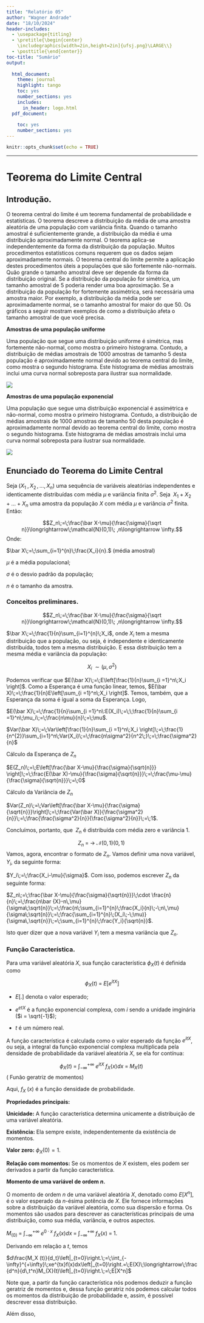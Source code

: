 ```yaml
---
title: "Relatório 05"
author: "Wagner Andrade"
date: "18/10/2024"
header-includes:
  - \usepackage{titling}
  - \pretitle{\begin{center}
    \includegraphics[width=2in,height=2in]{ufsj.png}\LARGE\\}
  - \posttitle{\end{center}}
toc-title: "Sumário"
output:
  
  html_document:
    theme: journal
    highlight: tango
    toc: yes
    number_sections: yes
    includes:
      in_header: logo.html
  pdf_document:
    
    toc: yes
    number_sections: yes
---
```


```r
knitr::opts_chunk$set(echo = TRUE)
```
--- 

# Teorema do Limite Central
## Introdução.

O teorema central do limite é um teorema fundamental de probabilidade e estatísticas. O teorema descreve a distribuição da média de uma amostra aleatória de uma população com variância finita. Quando o tamanho amostral é suficientemente grande, a distribuição da média é uma distribuição aproximadamente normal. O teorema aplica-se independentemente da forma da distribuição da população. Muitos procedimentos estatísticos comuns requerem que os dados sejam aproximadamente normais. O teorema central do limite permite a aplicação destes procedimentos úteis a populações que são fortemente não-normais. Quão grande o tamanho amostral deve ser depende da forma da distribuição original. Se a distribuição da população for simétrica, um tamanho amostral de 5 poderia render uma boa aproximação. Se a distribuição da população for fortemente assimétrica, será necessária uma amostra maior. Por exemplo, a distribuição da média pode ser aproximadamente normal, se o tamanho amostral for maior do que 50. Os gráficos a seguir mostram exemplos de como a distribuição afeta o tamanho amostral de que você precisa.


**Amostras de uma população uniforme**

Uma população que segue uma distribuição uniforme é simétrica, mas fortemente não-normal, como mostra o primeiro histograma. Contudo, a distribuição de médias amostrais de 1000 amostras de tamanho 5 desta população é aproximadamente normal devido ao teorema central do limite, como mostra o segundo histograma. Este histograma de médias amostrais inclui uma curva normal sobreposta para ilustrar sua normalidade.

![](C:/relatorios/profmatma41/imagens/TeXAux/imagem_33.jpg)

**Amostras de uma população exponencial**

Uma população que segue uma distribuição exponencial é assimétrica e não-normal, como mostra o primeiro histograma. Contudo, a distribuição de médias amostrais de 1000 amostras de tamanho 50 desta população é aproximadamente normal devido ao teorema central do limite, como mostra o segundo histograma. Este histograma de médias amostrais inclui uma curva normal sobreposta para ilustrar sua normalidade.

![](C:/relatorios/profmatma41/imagens/TeXAux/imagem_34.jpg)

## Enunciado do Teorema do Limite Central

Seja $(X_1\;,X_2\, ,...,\,X_n)$ uma sequência de variáveis aleatórias independentes e identicamente distribuídas com média $\mu$ e variância finita $\sigma^2$. Seja $\;X_1 + X_2 + ... + X_n$ uma amostra da população $X$ com média $\mu$ e variância $\sigma^2$ finita. Então: 

$$Z_n\;=\;\frac{\bar X-\mu}{\frac{\sigma}{\sqrt n}}\longrightarrow\;\mathcal{N}(0,1)\; ,n\longrightarrow \infty.$$
Onde:  

$\bar X\;=\;\sum_{i=1}^{n}\;\frac{X_i}{n}.$ (média amostral)

$\mu$ é a média populacional;

$\sigma$ é o desvio padrão da população;

$n$ é o tamanho da amostra.

### Conceitos preliminares.


$$Z_n\;=\;\frac{\bar X-\mu}{\frac{\sigma}{\sqrt n}}\longrightarrow\;\mathcal{N}(0,1)\; ,n\longrightarrow \infty.$$

$\bar X\;=\;\frac{1}{n}\sum_{i=1}^{n}\;X_i$, onde $X_i$ tem a mesma distribuição que a população, ou seja, é independente e identicamente distribuída, todos tem a mesma distribuição. E essa distribuição tem a mesma média e variância da população:

$$X_i\;\sim (\mu , \sigma^2)$$

Podemos verificar que  $E(\bar X)\;=\;E\left[\frac{1}{n}\sum_{i =1}^n\;X_i  \right]$. Como a Esperança é uma função linear, temos, $E(\bar X)\;=\;\frac{1}{n}E\left[\sum_{i =1}^n\;X_i  \right]$. Temos, também, que a Esperança da soma é igual a soma da Esperança. Logo,

$E(\bar X)\;=\;\frac{1}{n}\sum_{i =1}^n\:E(X_i)\;=\;\;\frac{1}{n}\sum_{i =1}^n\;\mu_i\;=\;\frac{n\mu}{n}\;=\;\mu$.

$Var(\bar X)\;=\;Var\left[\frac{1}{n}\sum_{i =1}^n\;X_i  \right]\;=\;\frac{1}{n^{2}}\sum_{i=1}^n\;Var(X_i)\;=\;\frac{n\sigma^2}{n^2\;}\;=\;\frac{\sigma^2}{n}$

Cálculo da Esperança de $Z_n$

$E(Z_n)\;=\;E\left[\frac{\bar X-\mu}{\frac{\sigma}{\sqrt{n}}} \right]\;=\;\frac{E(\bar X)-\mu}{\frac{\sigma}{\sqrt{n}}}\;=\;\frac{\mu-\mu}{\frac{\sigma}{\sqrt{n}}}\;=\;0$

Cálculo da Variância de $Z_n$

$Var(Z_n)\;=\;Var\left[\frac{\bar X-\mu}{\frac{\sigma}{\sqrt{n}}}\right]\;=\;\frac{Var(\bar X)}{\frac{\sigma^2}{n}}\;=\;\frac{\frac{\sigma^2}{n}}{\frac{\sigma^2}{n}}\;=\;1$.

Concluímos, portanto, que $\;Z_n$ é distribuída com média zero e variância 1. 

$$Z_n\;=\;\longrightarrow\;\mathcal{N}(0,1)(0,1)\; $$
Vamos, agora, encontrar o formato de $Z_n$. Vamos definir uma nova variável, $Y_i$, da seguinte forma:

$Y_i\;=\;\frac{X_i-\mu}{\sigma}$. Com isso, podemos escrever $Z_n$ da seguinte forma:

$Z_n\;=\;\frac{\bar X-\mu}{\frac{\sigma}{\sqrt{n}}}\;\cdot \frac{n}{n}\;=\;\frac{n\bar {X}-n\,\mu}{\sigma\;\sqrt{n}}\;=\;\frac{n\;\sum_{i=1}^{n}\;\frac{X_i}{n}\;-\;n\,\mu}{\sigma\;\sqrt{n}}\;=\;\frac{\sum_{i=1}^{n}\;(X_i\;-\;\mu)}{\sigma\,\sqrt{n}}\;=\;\sum_{i=1}^{n}\;\frac{Y_i}{\sqrt{n}}$.

Isto quer dizer que a nova variável $Y_i$ tem a mesma variância que $Z_n$.

### Função Característica.

Para uma variável aleatória $X$, sua função característica $\phi_{X}(t)$ é definida como

$$\phi_{X}(t)\;=\;E[e^{itX}]$$

* $E[.]$ denota o valor esperado;

* $e^{etX}$ é a função exponencial complexa, com _i_ sendo a unidade imginária ($i = \sqrt{-1}$);

* $t$ é um número real.

A função característica é calculada como o valor esperado da função $e^{itX}$, ou seja, a integral da função exponencial complexa multiplicada pela densidade de probabilidade da variável aleatória $X$,
se ela for contínua:

$$\phi_{X}(t)\;=\;\int_{-\infty}^{+\infty}\;e^{itX}\;f_{X}(x)dx\;=\;M_{X}(t)\;$$( Funão geratriz de momentos)

Aqui, $f_{X}\;(x)$ é a função densidade de probabilidade.

**Propriedades principais:**

**Unicidade:** A função característica determina unicamente a distribuição de uma variável aleatória.

**Existência:** Ela sempre existe, independentemente da existência de momentos.

**Valor zero:** $\phi_X(0)=1$.

**Relação com momentos:** Se os momentos de $X$ existem, eles podem ser derivados a partir da função característica.

**Momento de uma variável de ordem $n$.**

O momento de ordem $n$ de uma variável aleatória $X$, denotado como $E[X^n]$, é o valor esperado da _n_-ésima potência de $X$. Ele fornece informações sobre a distribuição da variável aleatória, como sua dispersão e forma. Os momentos são usados para descrever as características principais de uma distribuição, como sua média, variância, e outros aspectos.

$M_(0)\;=\;\int_{-\infty}^{+\infty}\;e^{0\cdot x}\;f_{X}(x)dx\;=\;\int_{-\infty}^{+\infty}\;f_{X}(x)\;=\;1.$


Derivando em relação a $t$, temos

$d\frac{M_X (t)}{d_t}\left|_{t=0}\right.\;=\;\int_{-\infty}^{+\infty}\;xe^{tx}f(x)dx\left|_{t=0}\right.=\;E(X)\;\longrightarrow\;\frac{d^n}{d\,t^n}M_{X}(t)\left|_{t=0}\right.\;=\;E[X^n]$


Note que, a partir da função característica nós podemos deduzir a função geratriz de momentos e, dessa função geratriz nós podemos calcular todos os momentos da distribuição de probabilidade e, assim, é possível descrever essa distribuição.

Além disso,


